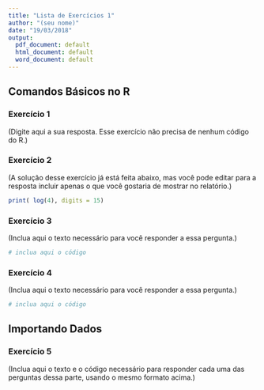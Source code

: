 ```yaml
---
title: "Lista de Exercícios 1"
author: "(seu nome)"
date: "19/03/2018"
output:
  pdf_document: default
  html_document: default
  word_document: default
---
```



## Comandos Básicos no R


### Exercício 1

(Digite aqui a sua resposta. Esse exercício não precisa de nenhum código do R.)


### Exercício 2

(A solução desse exercício já está feita abaixo, mas você pode editar para a resposta incluir apenas o que você gostaria de mostrar no relatório.)


```r
print( log(4), digits = 15)
```


### Exercício 3

(Inclua aqui o texto necessário para você responder a essa pergunta.)

```r
# inclua aqui o código 

```


### Exercício 4

(Inclua aqui o texto necessário para você responder a essa pergunta.)

```r
# inclua aqui o código 

```


## Importando Dados


### Exercício 5

(Inclua aqui o texto e o código necessário para responder cada uma das perguntas dessa parte, usando o mesmo formato acima.)






